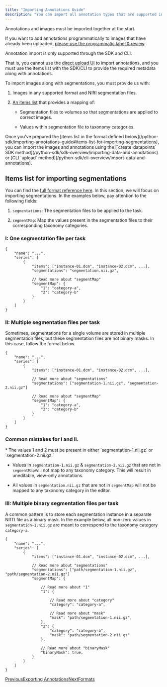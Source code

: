 ```yaml
---
title: "Importing Annotations Guide"
description: "You can import all annotation types that are supported in RedBrick AI, including segmentations, classifications, bounding boxes, and more. Imported annotations will appear automatically on your annotator's interface."
---
```


<Warning>
  Annotations and images must be imported together at the start.

  If you want to add annotations programmatically to images that have already been uploaded, [please use the programmatic label & review](/python-sdk/sdk-overview/programmatic-label-and-review).
</Warning>

<Warning>
  Annotation import is only supported through the SDK and CLI.

  That is, you cannot use the [direct upload UI](/importing-data/uploading-data-to-redbrick) to import annotations, and you must use the items list with the SDK/CLI to provide the required metadata along with annotations.
</Warning>

To import images along with segmentations, you must provide us with:

1. Images in any supported format and NIftI segmentation files.

2. [An items list](/python-sdk/importing-annotations-guide#items-list-for-importing-segmentations) that provides a mapping of:

   * Segmentation files to volumes so that segmentations are applied to correct images.

   * Values within segmentation file to taxonomy categories.

<Check>
  Once you've prepared the [items list in the format defined below](/python-sdk/importing-annotations-guide#items-list-for-importing-segmentations), you can import the images and annotations using the [`create_datapoints` SDK method](/python-sdk/sdk-overview/importing-data-and-annotations) or [CLI `upload` method](/python-sdk/cli-overview/import-data-and-annotations).
</Check>

## Items list for importing segmentations

You can find the [full format reference here](/python-sdk/formats/full-format-reference#items-list-and-tasks.json). In this section, we will focus on importing segmentations. In the examples below, pay attention to the following fields:

1. `segmentations`: The segmentation files to be applied to the task.

2. `segmentMap`: Map the values present in the segmentation files to their corresponding taxonomy categories.

### I: One segmentation file per task

```
{
    "name": "...", 
    "series": [
        {
            "items": ["instance-01.dcm", "instance-02.dcm", ...],
            "segmentations": "segmentation.nii.gz",
            
            // Read more about "segmentMap"
            "segmentMap": {
                "1": "category-a", 
                "2": "category-b"
            }
        }
    ]
}
```

### II: Multiple segmentation files per task

Sometimes, segmentations for a single volume are stored in multiple segmentation files, but these segmentation files are not binary masks. In this case, follow the format below.

```
{
    "name": "...", 
    "series": [
        {
            "items": ["instance-01.dcm", "instance-02.dcm", ...],
            
            // Read more about "segmentations"
            "segmentations": ["segmentation-1.nii.gz", "segmentation-2.nii.gz"]
            
            // Read more about "segmentMap"
            "segmentMap": {
                "1": "category-a", 
                "2": "category-b"
            }
        }
    ]
}
```

### Common mistakes for I and II.

<Warning>
  * The values 1 and 2 must be present in either `segmentation-1.nii.gz` or `segmentation-2.nii.gz.`

  * Values in `segmentation-1.nii.gz` & `segmentation-2.nii.gz` that are not in `segmentMap`will not map to any taxonomy category. This will result in uneditable, view-only annotations.

  * All values in `segmentation.nii.gz` that are not in `segmentMap` will not be mapped to any taxonomy category in the editor.
</Warning>

### III: Multiple binary segmentation files per task

A common pattern is to store each segmentation instance in a separate NIfTI file as a binary mask. In the example below, all non-zero values in `segmentation-1.nii.gz` are meant to correspond to the taxonomy category `category-a`.

```
{
    "name": "...", 
    "series": [
        {
            "items": ["instance-01.dcm", "instance-02.dcm", ...],
            
            // Read more about "segmentations"
            "segmentations": ["path/segmentation-1.nii.gz", "path/segmentation-2.nii.gz"]
            "segmentMap": {
            
                // Read more about "1"
                "1": {
                
                    // Read more about "category"
                    "category": "category-a", 
                    
                    // Read more about "mask"
                    "mask": "path/segmentation-1.nii.gz",                 
                }, 
                "2": {
                    "category": "category-b", 
                    "mask": "path/segmentation-2.nii.gz"
                }, 
                
                // Read more about "binaryMask"
                "binaryMask": true,
            }
        }
    ]
}
```

[PreviousExporting Annotations](/python-sdk/cli-overview/exporting-annotations)[NextFormats](/python-sdk/formats)
